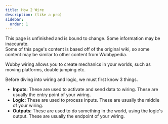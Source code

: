 ```yaml
---
title: How 2 Wire
description: (like a pro)
sidebar:
  order: 1
---
```


<Aside type="caution" title="Unfinished!">
  This page is unfinished and is bound to change. Some information may be inaccurate.
</Aside>

<Aside title="Note">
  Some of this page's content is based off of the original wiki, so some content may be similar 
  to other content from Wubbypedia.
</Aside>

Wubby wiring allows you to create mechanics in your worlds, such as moving platforms, double jumping etc.

Before diving into wiring and logic, we must first know 3 things. 
- **Inputs**: These are used to activate and send data to wiring. These are usually the entry point of your wiring.
- **Logic**: These are used to process inputs. These are usually the middle of your wiring.
- **Outputs**: These are used to do something in the world, using the logic's output. These are usually the endpoint of your wiring.


